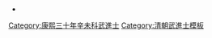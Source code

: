 {{Navbox
|name = 康熙三十年辛未科武殿試金榜
|title = 康熙三十年（[[1691年]]）辛未科武殿試金榜
|titlestyle = background-color:#FFD700;
|image =
|style = width:100%;text-align:center; 
|groupstyle = text-align:center; background-color:#FFD700;
|liststyle = text-align:center;
|state = {{{state<includeonly>|collapsed</includeonly>}}}
|group1 = 第一甲<br>賜武進士及第<br>共3名
|list1 = '''[[張文煥 (康熙武進士)|張文煥]]''' - '''[[袁鈐|袁　鈐]]''' - '''[[韓良輔]]'''

|group2 = 第二甲<br>賜武進士出身<br>共？名
|list2 = 囗囗囗 - 囗囗囗 - 囗囗囗 - 囗囗囗 - 囗囗囗 - 囗囗囗 - 囗囗囗 - 囗囗囗 - 囗囗囗 - 囗囗囗<br>囗囗囗 - 囗囗囗 - 囗囗囗 - 囗囗囗 - 囗囗囗 - 囗囗囗 - 囗囗囗 - 囗囗囗 - [[仇元正]] - 囗囗囗<br>

|group3 = 第三甲<br>賜同武進士出身<br>共？名
|list3 = 名次不詳：<br>[[程熊|程　熊]]

|belowstyle = text-align: center; background-color:#FFD700;
|below='''前一科：[[Template:康熙二十七年戊辰科武殿試金榜|康熙二十七年戊辰科]]　'''·'''　後一科：[[Template:康熙三十三年甲戌科武殿試金榜|康熙三十三年甲戌科]]'''<br>'''同科進士：[[Template:康熙三十年辛未科殿試金榜|康熙三十年辛未文科]]'''
}}
[[Category:康熙三十年辛未科武進士]]
<noinclude>
[[Category:康熙三十年辛未科武進士| ]]
[[Category:清朝武進士模板]]
*<small></small></noinclude>